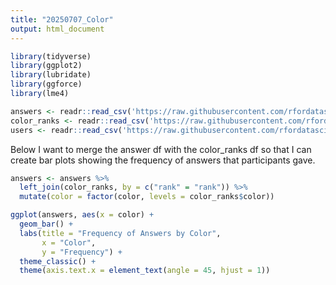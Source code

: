 ```yaml
---
title: "20250707_Color"
output: html_document
---
```


```r
library(tidyverse)
library(ggplot2)
library(lubridate)
library(ggforce)
library(lme4)
```

```r
answers <- readr::read_csv('https://raw.githubusercontent.com/rfordatascience/tidytuesday/main/data/2025/2025-07-08/answers.csv')
color_ranks <- readr::read_csv('https://raw.githubusercontent.com/rfordatascience/tidytuesday/main/data/2025/2025-07-08/color_ranks.csv')
users <- readr::read_csv('https://raw.githubusercontent.com/rfordatascience/tidytuesday/main/data/2025/2025-07-08/users.csv')
```

Below I want to merge the answer df with the color_ranks df so that I can create bar plots showing the frequency of answers that participants gave. 

```r
answers <- answers %>%
  left_join(color_ranks, by = c("rank" = "rank")) %>%
  mutate(color = factor(color, levels = color_ranks$color))
```

```r
ggplot(answers, aes(x = color) +
  geom_bar() +
  labs(title = "Frequency of Answers by Color",
       x = "Color",
       y = "Frequency") +
  theme_classic() +
  theme(axis.text.x = element_text(angle = 45, hjust = 1))
```
